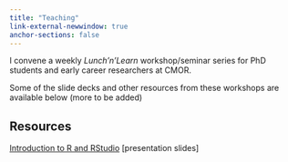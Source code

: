 ```yaml
---
title: "Teaching"
link-external-newwindow: true
anchor-sections: false
---
```


I convene a weekly *Lunch'n'Learn* workshop/seminar series for PhD students and early career researchers at CMOR.

Some of the slide decks and other resources from these workshops are available below (more to be added)

## Resources

[Introduction to R and RStudio](https://rosswilson-nz.github.io/CMOR-Intro-to-R) [presentation slides]
